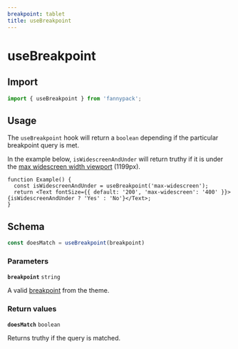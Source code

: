 ```yaml
---
breakpoint: tablet
title: useBreakpoint
---
```


# useBreakpoint

## Import

```js
import { useBreakpoint } from 'fannypack';
```

## Usage

The `useBreakpoint` hook will return a `boolean` depending if the particular breakpoint query is met.

In the example below, `isWidescreenAndUnder` will return truthy if it is under the [max widescreen width viewport](/breakpoints) (1199px).

```function-live
function Example() {
  const isWidescreenAndUnder = useBreakpoint('max-widescreen');
  return <Text fontSize={{ default: '200', 'max-widescreen': '400' }}>{isWidescreenAndUnder ? 'Yes' : 'No'}</Text>;
}
```

## Schema

```js
const doesMatch = useBreakpoint(breakpoint)
```

### Parameters

**<Code marginRight="major-1">breakpoint</Code>** `string`

A valid [breakpoint](/breakpoint) from the theme.

### Return values

**<Code marginRight="major-1">doesMatch</Code>** `boolean`

Returns truthy if the query is matched.
